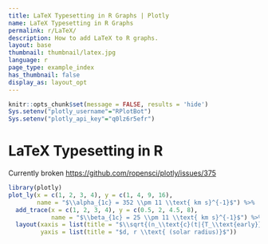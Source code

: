 ```yaml
---
title: LaTeX Typesetting in R Graphs | Plotly
name: LaTeX Typesetting in R Graphs
permalink: r/LaTeX/
description: How to add LaTeX to R graphs.
layout: base
thumbnail: thumbnail/latex.jpg
language: r
page_type: example_index
has_thumbnail: false
display_as: layout_opt
---
```


```r
knitr::opts_chunk$set(message = FALSE, results = 'hide')
Sys.setenv("plotly_username"="RPlotBot")
Sys.setenv("plotly_api_key"="q0lz6r5efr")
```

# LaTeX Typesetting in R

Currently broken <https://github.com/ropensci/plotly/issues/375>

```r
library(plotly)
plot_ly(x = c(1, 2, 3, 4), y = c(1, 4, 9, 16),
        name = "$\\alpha_{1c} = 352 \\pm 11 \\text{ km s}^{-1}$") %>%
  add_trace(x = c(1, 2, 3, 4), y = c(0.5, 2, 4.5, 8),
            name = "$\\beta_{1c} = 25 \\pm 11 \\text{ km s}^{-1}$") %>%
  layout(xaxis = list(title = "$\\sqrt{(n_\\text{c}(t|{T_\\text{early}}))}$"),
         yaxis = list(title = "$d, r \\text{ (solar radius)}$"))
```
